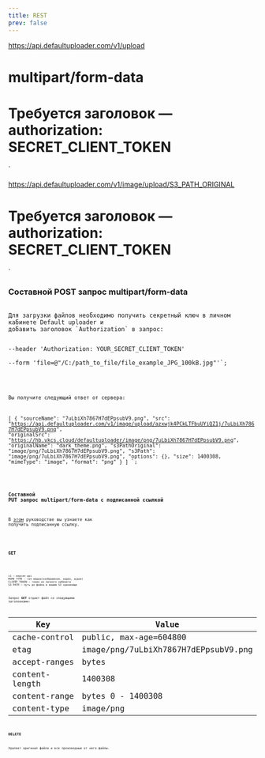 ```yaml
---
title: REST
prev: false
---
```



https://api.defaultuploader.com/v1/upload
# multipart/form-data
# Требуется заголовок — authorization: SECRET_CLIENT_TOKEN
`

https://api.defaultuploader.com/v1/image/upload/S3_PATH_ORIGINAL
# Требуется заголовок — authorization: SECRET_CLIENT_TOKEN
`

### Составной POST запрос multipart/form-data
<Code code={postCode} lang="sh" title="METHOD: POST" />
Для загрузки файлов необходимо получить секретный ключ в личном кабинете Default uploader и
добавить заголовок `Authorization` в запрос:

--header 'Authorization: YOUR_SECRET_CLIENT_TOKEN' \
--form 'file=@"/C:/path_to_file/file_example_JPG_100kB.jpg"'`;

<Code code={exampleCodeCurl} lang="sh" title={fileNameBash} />

Вы получите следующий ответ от сервера:

[
    {
        "sourceName": "7uLbiXh7867H7dEPpsubV9.png",
        "src": "https://api.defaultuploader.com/v1/image/upload/azxwjk4PCkLTFbuUYiQZ1j/7uLbiXh7867H7dEPpsubV9.png",
        "originalSrc": "https://hb.vkcs.cloud/defaultuploader/image/png/7uLbiXh7867H7dEPpsubV9.png",
        "originalName": "dark_theme.png",
        "s3PathOriginal": "image/png/7uLbiXh7867H7dEPpsubV9.png",
        "s3Path": "image/png/7uLbiXh7867H7dEPpsubV9.png",
        "options": {},
        "size": 1400308,
        "mimeType": "image",
        "format": "png"
    }
]
`;

<Code code={exampleCodeResponse} lang="json" title="JSON" />

### Составной PUT запрос multipart/form-data с подписанной ссылкой

В <a href="./presigned-url" >этом</a> руководстве вы узнаете как получить подписанную ссылку.


<Code code={exampleCodeCurlPut} lang="sh" title={fileNameBash} />

### GET
<Code code="https://api.defaultuploader.com/v1/MIME_TYPE/upload/CLIENT_TOKEN/S3_PATH" lang="sh" title="METHOD: GET" />

```
v1 — версия api
MIME_TYPE — тип медиа(изображение, видео, аудио)
CLIENT_TOKEN — токен из личного кибенета
S3_PATH — путь до файла в вашем S3 хранилище
```

Запрос **GET** отдает файл со следующими заголовками:

| Key            | Value                                |
|----------------|--------------------------------------|
| cache-control  | public, max-age=604800               |
| etag           | image/png/7uLbiXh7867H7dEPpsubV9.png |
| accept-ranges  | bytes                                |
| content-length | 1400308                              |
| content-range  | bytes 0 - 1400308                    |
| content-type   | image/png                            |

### DELETE
Удаляет оригинал файла и все производные от него файлы.
<Code code={deleteCode} lang="sh" title="METHOD: DELETE" />
